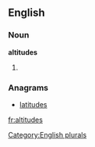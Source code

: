 ==English==

===Noun===
'''altitudes'''

# {{plural of|[[altitude]]}}

===Anagrams===
* [[latitudes]]

[[Category:English plurals]]

[[fr:altitudes]]